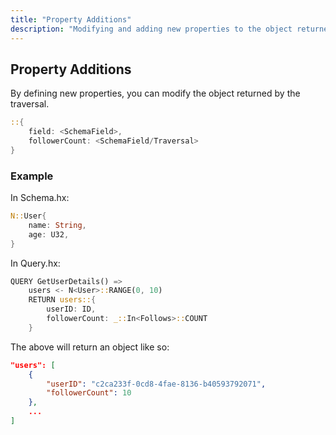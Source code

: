 ```yaml
---
title: "Property Additions"
description: "Modifying and adding new properties to the object returned by the traversal."
---
```


## Property Additions
By defining new properties, you can modify the object returned by the traversal.

```rust
::{
    field: <SchemaField>, 
    followerCount: <SchemaField/Traversal>
}
```

### Example

In Schema.hx:

```rust
N::User{
    name: String,
    age: U32,
}
```

In Query.hx:

```rust
QUERY GetUserDetails() =>
    users <- N<User>::RANGE(0, 10)
    RETURN users::{
        userID: ID,
        followerCount: _::In<Follows>::COUNT
    }
```

The above will return an object like so:

```json
"users": [
    {
        "userID": "c2ca233f-0cd8-4fae-8136-b40593792071",
        "followerCount": 10
    },
    ...
]
```
